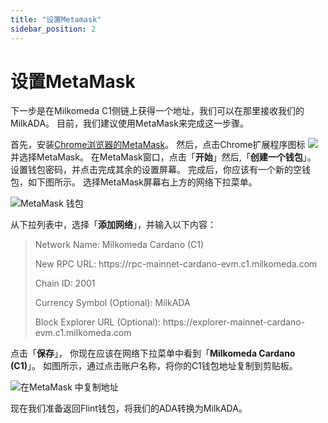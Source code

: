 ```yaml
---
title: "设置Metamask"
sidebar_position: 2
---
```



# 设置MetaMask

下一步是在Milkomeda C1侧链上获得一个地址，我们可以在那里接收我们的MilkADA。 目前，我们建议使用MetaMask来完成这一步骤。

首先，安装[Chrome浏览器的MetaMask](https://chrome.google.com/webstore/detail/metamask/nkbihfbeogaeaoehlefnkodbefgpgknn)。 然后，点击Chrome扩展程序图标 <img src={puzzleIcon} className="img-icon" /> 并选择MetaMask。 在MetaMask窗口，点击「**开始**」然后,「**创建一个钱包**」。 设置钱包密码，并点击完成其余的设置屏幕。 完成后，你应该有一个新的空钱包，如下图所示。 选择MetaMask屏幕右上方的网络下拉菜单。

![MetaMask 钱包](/img/metamask-wallet.png)

从下拉列表中，选择「**添加网络**」，并输入以下内容：

> Network Name: Milkomeda Cardano (C1)
> 
> <p> New RPC URL: https://rpc-mainnet-cardano-evm.c1.milkomeda.com </p>
> 
> Chain ID: 2001
> 
> Currency Symbol (Optional): MilkADA
> 
> <p>Block Explorer URL (Optional): https://explorer-mainnet-cardano-evm.c1.milkomeda.com </p>
点击「**保存**」， 你现在应该在网络下拉菜单中看到「**Milkomeda Cardano (C1)**」。 如图所示，通过点击账户名称，将你的C1钱包地址复制到剪贴板。

![在MetaMask 中复制地址](/img/copy-address-metamask.png)

现在我们准备返回Flint钱包，将我们的ADA转换为MilkADA。 &#x20;
